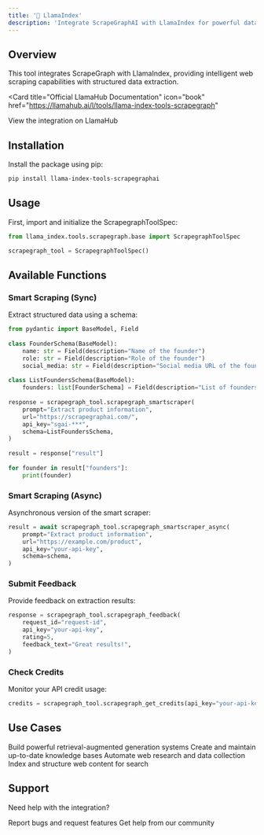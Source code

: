 ```yaml
---
title: '🦙 LlamaIndex'
description: 'Integrate ScrapeGraphAI with LlamaIndex for powerful data ingestion'
---
```


## Overview

This tool integrates ScrapeGraph with LlamaIndex, providing intelligent web scraping capabilities with structured data extraction.

<Card
  title="Official LlamaHub Documentation"
  icon="book"
  href="https://llamahub.ai/l/tools/llama-index-tools-scrapegraph"
>
  View the integration on LlamaHub
</Card>

## Installation

Install the package using pip:

```bash
pip install llama-index-tools-scrapegraphai
```

## Usage

First, import and initialize the ScrapegraphToolSpec:

```python
from llama_index.tools.scrapegraph.base import ScrapegraphToolSpec

scrapegraph_tool = ScrapegraphToolSpec()
```

## Available Functions

### Smart Scraping (Sync)

Extract structured data using a schema:

```python
from pydantic import BaseModel, Field 
 
class FounderSchema(BaseModel): 
    name: str = Field(description="Name of the founder") 
    role: str = Field(description="Role of the founder") 
    social_media: str = Field(description="Social media URL of the founder") 
 
class ListFoundersSchema(BaseModel): 
    founders: list[FounderSchema] = Field(description="List of founders") 
 
response = scrapegraph_tool.scrapegraph_smartscraper( 
    prompt="Extract product information", 
    url="https://scrapegraphai.com/", 
    api_key="sgai-***", 
    schema=ListFoundersSchema, 
) 
 
result = response["result"] 
 
for founder in result["founders"]: 
    print(founder)
```

### Smart Scraping (Async)

Asynchronous version of the smart scraper:

```python
result = await scrapegraph_tool.scrapegraph_smartscraper_async(
    prompt="Extract product information",
    url="https://example.com/product",
    api_key="your-api-key",
    schema=schema,
)
```

### Submit Feedback

Provide feedback on extraction results:

```python
response = scrapegraph_tool.scrapegraph_feedback(
    request_id="request-id",
    api_key="your-api-key",
    rating=5,
    feedback_text="Great results!",
)
```

### Check Credits

Monitor your API credit usage:

```python
credits = scrapegraph_tool.scrapegraph_get_credits(api_key="your-api-key")
```

## Use Cases

<CardGroup cols={2}>
  <Card title="RAG Applications" icon="database">
    Build powerful retrieval-augmented generation systems
  </Card>
  <Card title="Knowledge Bases" icon="book">
    Create and maintain up-to-date knowledge bases
  </Card>
  <Card title="Web Research" icon="magnifying-glass">
    Automate web research and data collection
  </Card>
  <Card title="Content Indexing" icon="list">
    Index and structure web content for search
  </Card>
</CardGroup>

## Support

Need help with the integration?

<CardGroup cols={2}>
  <Card
    title="GitHub Issues"
    icon="github"
    href="https://github.com/ScrapeGraphAI/llama-index-tools-scrapegraph/issues"
  >
    Report bugs and request features
  </Card>
  <Card
    title="Discord Community"
    icon="discord"
    href="https://discord.gg/uJN7TYcpNa"
  >
    Get help from our community
  </Card>
</CardGroup>
